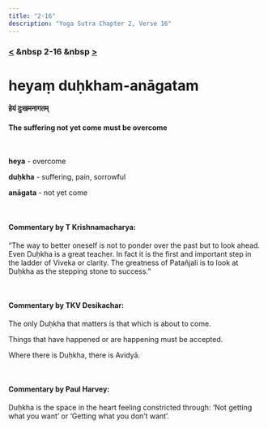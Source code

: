 ```yaml
---
title: "2-16"
description: "Yoga Sutra Chapter 2, Verse 16"
---
```


### [<](/Chapter-2/2-15/) &nbsp 2-16 &nbsp [>](/Chapter-2/2-17/)

# heyaṃ duḥkham-anāgatam

#### हेयं दुःखमनागतम्

#### The suffering not yet come must be overcome

<br />

**heya** - overcome <br />

**duḥkha** - suffering, pain, sorrowful <br />

**anāgata** - not yet come <br />

<br />

#### Commentary by T Krishnamacharya:

“The way to better oneself is not to ponder over the past but to look ahead.
Even Duḥkha is a great teacher.
In fact it is the first and important step in the ladder of Viveka or clarity.
The greatness of Patañjali is to look at Duḥkha as the stepping stone to success.”

<br />

#### Commentary by TKV Desikachar:

The only Duḥkha that matters is that which is about to come.

Things that have happened or are happening must be accepted.

‎Where there is Duḥkha, there is Avidyā.

<br />

#### Commentary by Paul Harvey:

Duḥkha is the space in the heart feeling constricted through:
‘Not getting what you want’
or
‘Getting what you don’t want’.

